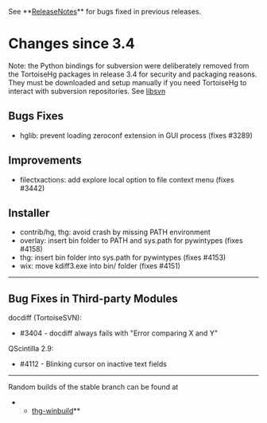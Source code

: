 See **[[ReleaseNotes]]** for bugs fixed in previous releases.

= Changes since 3.4 =

Note: the Python bindings for subversion were deliberately removed from the TortoiseHg packages in release 3.4 for security and packaging reasons. They must be downloaded and setup manually if you need TortoiseHg to interact with subversion repositories.  See [[libsvn]]

== Bugs Fixes ==

* hglib: prevent loading zeroconf extension in GUI process (fixes #3289)

== Improvements ==

* filectxactions: add explore local option to file context menu (fixes #3442)

== Installer ==

* contrib/hg, thg: avoid crash by missing PATH environment
* overlay: insert bin folder to PATH and sys.path for pywintypes (fixes #4158)
* thg: insert bin folder into sys.path for pywintypes (fixes #4153)
* wix: move kdiff3.exe into bin/ folder (fixes #4151)

----

== Bug Fixes in Third-party Modules ==

docdiff (TortoiseSVN):
* #3404 - docdiff always fails with "Error comparing X and Y"

QScintilla 2.9:
* #4112 - Blinking cursor on inactive text fields

----

Random builds of the stable branch can be found at
**[[http://bitbucket.org/tortoisehg/thg-winbuild/downloads/|thg-winbuild]]**

